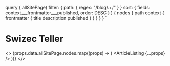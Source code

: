 
  query {
    allSitePage(
      filter: { path: { regex: "/blog/.+/" } }
      sort: { fields: context___frontmatter___published, order: DESC }
    ) {
      nodes {
        path
        context {
          frontmatter {
            title
            description
            published
          }
        }
      }
    }
  }
`

# Swizec Teller

<>
  {props.data.allSitePage.nodes.map((props) => (
    <ArticleListing {...props} />
  ))}
</>
